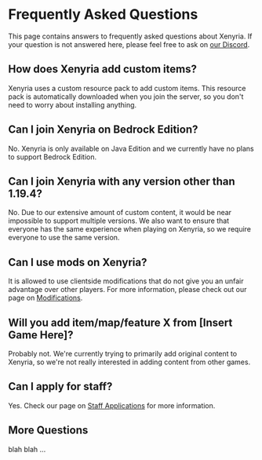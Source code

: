 # Frequently Asked Questions

This page contains answers to frequently asked questions about Xenyria. If your question is not answered here, please feel free to ask on [our Discord](https://discord.gg/xenyria).

## How does Xenyria add custom items?

Xenyria uses a custom resource pack to add custom items. This resource pack is automatically downloaded when you join the server, so you don't need to worry about installing anything.

## Can I join Xenyria on Bedrock Edition?

No. Xenyria is only available on Java Edition and we currently have no plans to support Bedrock Edition.

## Can I join Xenyria with any version other than 1.19.4?

No. Due to our extensive amount of custom content, it would be near impossible to support multiple versions. We also want to ensure that everyone has the same experience when playing on Xenyria, so we require everyone to use the same version.

## Can I use mods on Xenyria?

It is allowed to use clientside modifications that do not give you an unfair advantage over other players. For more information, please check out our page on [Modifications](/general/modifications).

## Will you add item/map/feature X from [Insert Game Here]?

Probably not. We're currently trying to primarily add original content to Xenyria, so we're not really interested in adding content from other games.

## Can I apply for staff?

Yes. Check our page on [Staff Applications](/general/applications) for more information.

## More Questions

blah blah ...
